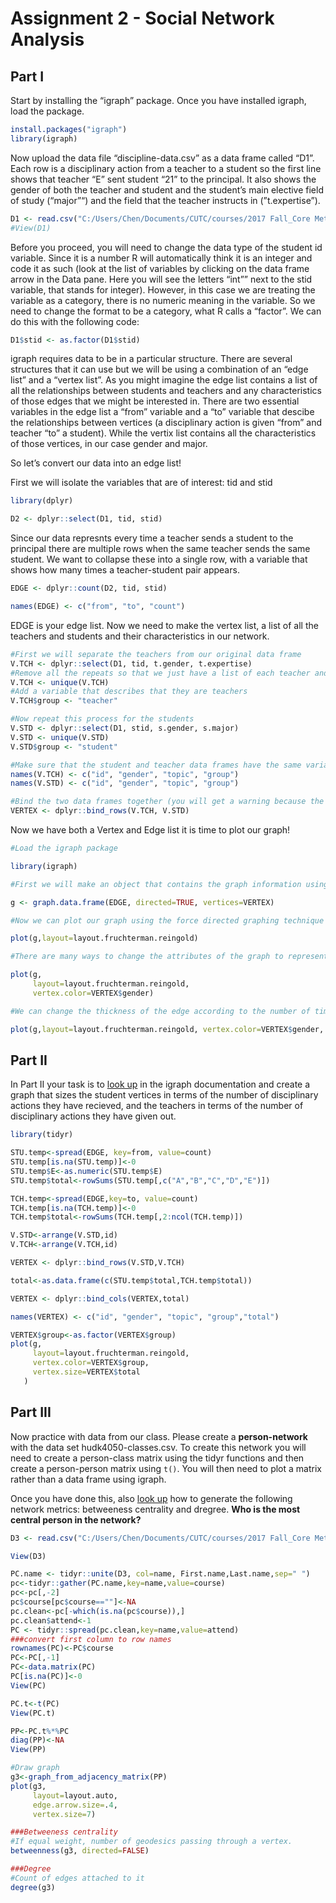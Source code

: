 # Assignment 2 - Social Network Analysis

## Part I
Start by installing the "igraph" package. Once you have installed igraph, load the package.

```r
install.packages("igraph")
library(igraph)
```

Now upload the data file "discipline-data.csv" as a data frame called "D1". Each row is a disciplinary action from a teacher to a student so the first line shows that teacher "E" sent student "21" to the principal. It also shows the gender of both the teacher and student and the student's main elective field of study ("major"") and the field that the teacher instructs in ("t.expertise").

```r
D1 <- read.csv("C:/Users/Chen/Documents/CUTC/courses/2017 Fall_Core Methods of Educational Data Mining/1017/Assignment2_CZ/discipline-data.csv")
#View(D1)
```

Before you proceed, you will need to change the data type of the student id variable. Since it is a number R will automatically think it is an integer and code it as such (look at the list of variables by clicking on the data frame arrow in the Data pane. Here you will see the letters "int"" next to the stid variable, that stands for integer). However, in this case we are treating the variable as a category, there is no numeric meaning in the variable. So we need to change the format to be a category, what R calls a "factor". We can do this with the following code:

```r
D1$stid <- as.factor(D1$stid)
```

igraph requires data to be in a particular structure. There are several structures that it can use but we will be using a combination of an "edge list" and a "vertex list". As you might imagine the edge list contains a list of all the relationships between students and teachers and any characteristics of those edges that we might be interested in. There are two essential variables in the edge list a "from" variable and a "to" variable that descibe the relationships between vertices (a disciplinary action is given "from" and teacher "to" a student). While the vertix list contains all the characteristics of those vertices, in our case gender and major.

So let's convert our data into an edge list!

First we will isolate the variables that are of interest: tid and stid

```r
library(dplyr)

D2 <- dplyr::select(D1, tid, stid)
```

Since our data represnts every time a teacher sends a student to the principal there are multiple rows when the same teacher sends the same student. We want to collapse these into a single row, with a variable that shows how many times a teacher-student pair appears.

```r

EDGE <- dplyr::count(D2, tid, stid)

names(EDGE) <- c("from", "to", "count")

```

EDGE is your edge list. Now we need to make the vertex list, a list of all the teachers and students and their characteristics in our network.

```r

#First we will separate the teachers from our original data frame
V.TCH <- dplyr::select(D1, tid, t.gender, t.expertise)
#Remove all the repeats so that we just have a list of each teacher and their characteristics
V.TCH <- unique(V.TCH)
#Add a variable that describes that they are teachers
V.TCH$group <- "teacher"

#Now repeat this process for the students
V.STD <- dplyr::select(D1, stid, s.gender, s.major)
V.STD <- unique(V.STD)
V.STD$group <- "student"

#Make sure that the student and teacher data frames have the same variables names
names(V.TCH) <- c("id", "gender", "topic", "group")
names(V.STD) <- c("id", "gender", "topic", "group")

#Bind the two data frames together (you will get a warning because the teacher data frame has 5 types of id (A,B,C,D,E) and the student has 25 (1-30), this isn't a problem)
VERTEX <- dplyr::bind_rows(V.TCH, V.STD)

```

Now we have both a Vertex and Edge list it is time to plot our graph!

```r
#Load the igraph package

library(igraph)

#First we will make an object that contains the graph information using our two dataframes EDGE and VERTEX. Notice that we have made "directed = TRUE" - our graph is directed since discipline is being given from a teacher to a student.

g <- graph.data.frame(EDGE, directed=TRUE, vertices=VERTEX)

#Now we can plot our graph using the force directed graphing technique - our old friend Fruchertman-Reingold!

plot(g,layout=layout.fruchterman.reingold)

#There are many ways to change the attributes of the graph to represent different characteristics of the newtork. For example, we can color the nodes according to gender.

plot(g,
     layout=layout.fruchterman.reingold, 
     vertex.color=VERTEX$gender)

#We can change the thickness of the edge according to the number of times a particular teacher has sent a particular student to the principal.

plot(g,layout=layout.fruchterman.reingold, vertex.color=VERTEX$gender, edge.width=EDGE$count)
```

## Part II

In Part II your task is to [look up](http://igraph.org/r/) in the igraph documentation and create a graph that sizes the student vertices in terms of the number of disciplinary actions they have recieved, and the teachers in terms of the number of disciplinary actions they have given out.

``` r
library(tidyr)

STU.temp<-spread(EDGE, key=from, value=count)
STU.temp[is.na(STU.temp)]<-0
STU.temp$E<-as.numeric(STU.temp$E)
STU.temp$total<-rowSums(STU.temp[,c("A","B","C","D","E")])

TCH.temp<-spread(EDGE,key=to, value=count)
TCH.temp[is.na(TCH.temp)]<-0
TCH.temp$total<-rowSums(TCH.temp[,2:ncol(TCH.temp)])

V.STD<-arrange(V.STD,id)
V.TCH<-arrange(V.TCH,id)

VERTEX <- dplyr::bind_rows(V.STD,V.TCH)

total<-as.data.frame(c(STU.temp$total,TCH.temp$total))

VERTEX <- dplyr::bind_cols(VERTEX,total)

names(VERTEX) <- c("id", "gender", "topic", "group","total")

VERTEX$group<-as.factor(VERTEX$group)
plot(g,
     layout=layout.fruchterman.reingold,
     vertex.color=VERTEX$group,
     vertex.size=VERTEX$total
   )
```


## Part III

Now practice with data from our class. Please create a **person-network** with the data set hudk4050-classes.csv. To create this network you will need to create a person-class matrix using the tidyr functions and then create a person-person matrix using `t()`. You will then need to plot a matrix rather than a data frame using igraph.

Once you have done this, also [look up](http://igraph.org/r/) how to generate the following network metrics: betweeness centrality and dregree. **Who is the most central person in the network?**

```r
D3 <- read.csv("C:/Users/Chen/Documents/CUTC/courses/2017 Fall_Core Methods of Educational Data Mining/1017/Assignment2_CZ/hudk4050-classes.csv")

View(D3)

PC.name <- tidyr::unite(D3, col=name, First.name,Last.name,sep=" ")
pc<-tidyr::gather(PC.name,key=name,value=course)
pc<-pc[,-2]
pc$course[pc$course==""]<-NA
pc.clean<-pc[-which(is.na(pc$course)),]
pc.clean$attend<-1
PC <- tidyr::spread(pc.clean,key=name,value=attend)
###convert first column to row names
rownames(PC)<-PC$course
PC<-PC[,-1]
PC<-data.matrix(PC)
PC[is.na(PC)]<-0
View(PC)

PC.t<-t(PC)
View(PC.t)

PP<-PC.t%*%PC
diag(PP)<-NA
View(PP)

#Draw graph
g3<-graph_from_adjacency_matrix(PP)
plot(g3,
     layout=layout.auto,
     edge.arrow.size=.4,
     vertex.size=7)

###Betweeness centrality
#If equal weight, number of geodesics passing through a vertex. 
betweenness(g3, directed=FALSE)

###Degree
#Count of edges attached to it
degree(g3)
```

